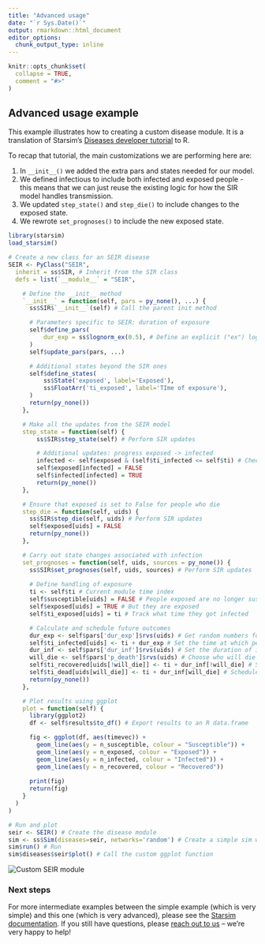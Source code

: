 ```yaml
---
title: "Advanced usage"
date: "`r Sys.Date()`"
output: rmarkdown::html_document
editor_options: 
  chunk_output_type: inline
---
```


```r
knitr::opts_chunk$set(
  collapse = TRUE,
  comment = "#>"
)
```

## Advanced usage example

This example illustrates how to creating a custom disease module. It is a translation of Starsim's [Diseases developer tutorial](https://docs.starsim.org/tutorials/dev_tut_diseases.html) to R.

To recap that tutorial, the main customizations we are performing here are:

#. In `__init__()` we added the extra pars and states needed for our model.
#. We defined infectious to include both infected and exposed people - this means that we can just reuse the existing logic for how the SIR model handles transmission.
#. We updated `step_state()` and `step_die()` to include changes to the exposed state.
#. We rewrote `set_prognoses()` to include the new exposed state.

```r
library(starsim)
load_starsim()

# Create a new class for an SEIR disease
SEIR <- PyClass("SEIR", 
  inherit = ss$SIR, # Inherit from the SIR class
  defs = list(`__module__` = "SEIR",

    # Define the __init__ method
    `__init__` = function(self, pars = py_none(), ...) {
      ss$SIR$`__init__`(self) # Call the parent init method

      # Parameters specific to SEIR: duration of exposure
      self$define_pars(
          dur_exp = ss$lognorm_ex(0.5), # Define an explicit ("ex") lognormal distribution with a mean of 0.5
      )
      self$update_pars(pars, ...)

      # Additional states beyond the SIR ones
      self$define_states(
          ss$State('exposed', label='Exposed'),
          ss$FloatArr('ti_exposed', label='TIme of exposure'),
      )
      return(py_none())
    },

    # Make all the updates from the SEIR model
    step_state = function(self) {
        ss$SIR$step_state(self) # Perform SIR updates

        # Additional updates: progress exposed -> infected
        infected <- self$exposed & (self$ti_infected <= self$ti) # Check who is scheduled to become infected
        self$exposed[infected] = FALSE
        self$infected[infected] = TRUE
        return(py_none())
    },

    # Ensure that exposed is set to False for people who die
    step_die = function(self, uids) {
      ss$SIR$step_die(self, uids) # Perform SIR updates
      self$exposed[uids] = FALSE
      return(py_none())
    },

    # Carry out state changes associated with infection
    set_prognoses = function(self, uids, sources = py_none()) {
      ss$SIR$set_prognoses(self, uids, sources) # Perform SIR updates
      
      # Define handling of exposure
      ti <- self$ti # Current module time index
      self$susceptible[uids] = FALSE # People exposed are no longer susceptible
      self$exposed[uids] = TRUE # But they are exposed
      self$ti_exposed[uids] = ti # Track what time they got infected

      # Calculate and schedule future outcomes
      dur_exp <- self$pars['dur_exp']$rvs(uids) # Get random numbers for the duration of exposure
      self$ti_infected[uids] <- ti + dur_exp # Set the time at which people move from exposed to infected
      dur_inf <- self$pars['dur_inf']$rvs(uids) # Set the duration of infection
      will_die <- self$pars['p_death']$rvs(uids) # Choose who will die
      self$ti_recovered[uids[!will_die]] <- ti + dur_inf[!will_die] # Schedule people to recover
      self$ti_dead[uids[will_die]] <- ti + dur_inf[will_die] # Schedule people to die
      return(py_none())
    },

    # Plot results using ggplot
    plot = function(self) {
      library(ggplot2)
      df <- self$results$to_df() # Export results to an R data.frame

      fig <- ggplot(df, aes(timevec)) + 
        geom_line(aes(y = n_susceptible, colour = "Susceptible")) + 
        geom_line(aes(y = n_exposed, colour = "Exposed")) +
        geom_line(aes(y = n_infected, colour = "Infected")) +
        geom_line(aes(y = n_recovered, colour = "Recovered"))
      
      print(fig)
      return(fig)
    }
  )
)

# Run and plot
seir <- SEIR() # Create the disease module
sim <- ss$Sim(diseases=seir, networks='random') # Create a simple sim with default parameters
sim$run() # Run
sim$diseases$seir$plot() # Call the custom ggplot function
```
<img src="advanced-seir.png" alt="Custom SEIR module" />


### Next steps

For more intermediate examples between the simple example (which is very simple) and this one (which is very advanced), please see the [Starsim documentation](https://docs.starsim.org). If you still have questions, please [reach out to us](mailto:info@starsim.org) -- we're very happy to help!